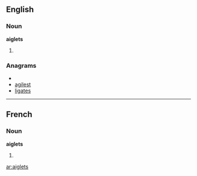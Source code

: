 ==English==

===Noun===
'''aiglets'''

# {{plural of|aiglet}}

===Anagrams===
* {{alphagram|aegilst}}
* [[agilest#English|agilest]]
* [[ligates#English|ligates]]


----

==French==

===Noun===
'''aiglets''' {{m}}

# {{plural of|lang=French|aiglet}}

[[ar:aiglets]]